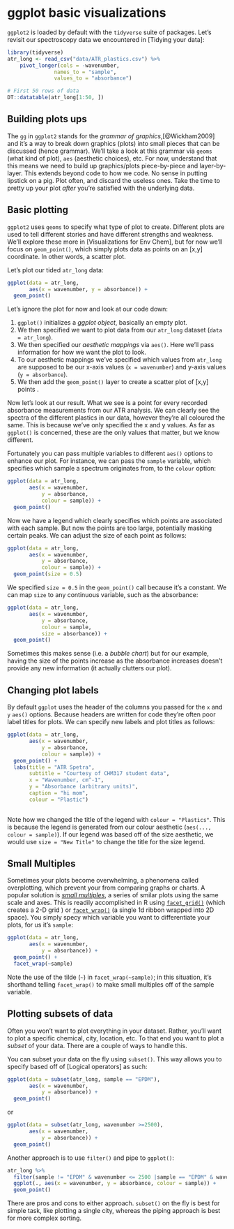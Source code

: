 # ggplot basic visualizations 

`ggplot2` is loaded by default with the `tidyverse` suite of packages. Let's revisit our spectroscopy data we encountered in [Tidying your data]:

```r
library(tidyverse)
atr_long <- read_csv("data/ATR_plastics.csv") %>%
    pivot_longer(cols = -wavenumber, 
               names_to = "sample",
               values_to = "absorbance") 

# First 50 rows of data
DT::datatable(atr_long[1:50, ])
```

## Building plots ups

The `gg` in `ggplot2` stands for the *grammar of graphics*,[@Wickham2009] and it's a way to break down graphics (plots) into small pieces that can be discussed (hence grammar). We'll take a look at this grammar via `geoms` (what kind of plot), `aes` (aesthetic choices), etc. For now, understand that this means we need to build up graphics/plots piece-by-piece and layer-by-layer. This extends beyond code to how we code. No sense in putting lipstick on a pig. Plot often, and discard the useless ones. Take the time to pretty up your plot *after* you're satisfied with the underlying data.

## Basic plotting

`ggplot2` uses `geoms` to specify what type of plot to create. Different plots are used to tell different stories and have different strengths and weakness. We'll explore these more in [Visualizations for Env Chem], but for now we'll focus on `geom_point()`, which simply plots data as points on an [x,y] coordinate. In other words, a scatter plot.

Let's plot our tided `atr_long` data:

```r
ggplot(data = atr_long, 
       aes(x = wavenumber, y = absorbance)) +
  geom_point()
```


Let's ignore the plot for now and look at our code down:

  1. `ggplot()` initializes a *ggplot object*, basically an empty plot. 
  2. We then specified we want to plot data from our `atr_long` dataset (`data = atr_long`).
  3. We then specified our *aesthetic mappings* via `aes()`. Here we'll pass information for how we want the plot to look. 
  4. To our aesthetic mappings we've specified which values from `atr_long` are supposed to be our x-axis values (`x = wavenumber`) and y-axis values (`y = absorbance`).
  4. We then add the `geom_point()` layer to create a scatter plot of [x,y] points .

Now let's look at our result. What we see is a point for every recorded absorbance measurements from our ATR analysis. We can clearly see the spectra of the different plastics in our data, however they're all coloured the same. This is because we've only specified the x and y values. As far as `ggplot()` is concerned, these are the only values that matter, but we know different.

Fortunately you can pass multiple variables to different `aes()` options to enhance our plot. For instance, we can pass the `sample` variable, which specifies which sample a spectrum originates from, to the `colour` option:

```r

ggplot(data = atr_long, 
       aes(x = wavenumber, 
           y = absorbance, 
           colour = sample)) +
  geom_point()

```


Now we have a legend which clearly specifies which points are associated with each sample. But now the points are too large, potentially masking certain peaks. We can adjust the size of each point as follows:

```r
ggplot(data = atr_long, 
       aes(x = wavenumber, 
           y = absorbance, 
           colour = sample)) +
  geom_point(size = 0.5)
```


We specified `size = 0.5` in the `geom_point()` call because it's a constant. We can map `size` to any continuous variable, such as the absorbance:

```r
ggplot(data = atr_long, 
       aes(x = wavenumber, 
           y = absorbance, 
           colour = sample,
           size = absorbance)) +
  geom_point()
```


Sometimes this makes sense (i.e. a *bubble chart*) but for our example, having the size of the points increase as the absorbance increases doesn't provide any new information (it actually clutters our plot).

## Changing plot labels

By default `ggplot` uses the header of the columns you passed for the `x` and `y` `aes()` options. Because headers are written for code they're often poor label titles for plots. We can specify new labels and plot titles as follows:

```r
ggplot(data = atr_long, 
       aes(x = wavenumber, 
           y = absorbance, 
           colour = sample)) +
  geom_point() +
  labs(title = "ATR Spetra",
       subtitle = "Courtesy of CHM317 student data",
       x = "Wavenumber, cm^-1",
       y = "Absorbance (arbitrary units)",
       caption = "hi mom",
       colour = "Plastic")
  
```


Note how we changed the title of the legend with `colour = "Plastics"`. This is because the legend is generated from our colour aesthetic (`aes(..., colour = sample)`). If our legend was based off of the size aesthetic, we would use `size = "New Title"` to change the title for the size legend. 

## Small Multiples

Sometimes your plots become overwhelming, a phenomena called overplotting, which prevent your from comparing graphs or charts. A popular solution is [*small multiples*](https://en.wikipedia.org/wiki/Small_multiple), a series of smilar plots using the same scale and axes. This is readily accomplished in R using [`facet_grid()`](https://ggplot2-book.org/facet.html) (which creates a 2-D grid ) or [`facet_wrap()`](https://ggplot2-book.org/facet.html) (a single 1d ribbon wrapped into 2D space). You simply specy which variable you want to differentiate your plots, for us it's `sample`: 

```r
ggplot(data = atr_long, 
       aes(x = wavenumber, 
           y = absorbance)) +
  geom_point() +
  facet_wrap(~sample)
```


Note the use of the tilde (`~`) in `facet_wrap(~sample)`; in this situation, it's shorthand telling `facet_wrap()` to make small multiples off of the sample variable. 

## Plotting subsets of data

Often you won't want to plot everything in your dataset. Rather, you'll want to plot a specific chemical, city, location, etc. To that end you want to plot a *subset* of your data. There are a couple of ways to handle this. 

You can subset your data on the fly using `subset()`. This way allows you to specify based off of [Logical operators] as such: 

```r
ggplot(data = subset(atr_long, sample == "EPDM"),
       aes(x = wavenumber, 
           y = absorbance)) +
  geom_point()
```

or 

```r
ggplot(data = subset(atr_long, wavenumber >=2500),
       aes(x = wavenumber, 
           y = absorbance)) +
  geom_point()
```

Another approach is to use `filter()` and pipe to `ggplot()`:

```r

atr_long %>%
  filter(sample != "EPDM" & wavenumber <= 2500 |sample == "EPDM" & wavenumber >= 3500 ) %>%
  ggplot(., aes(x = wavenumber, y = absorbance, colour = sample)) +
  geom_point()


```

There are pros and cons to either approach. `subset()` on the fly is best for simple task, like plotting a single city, whereas the piping approach is best for more complex sorting. 

